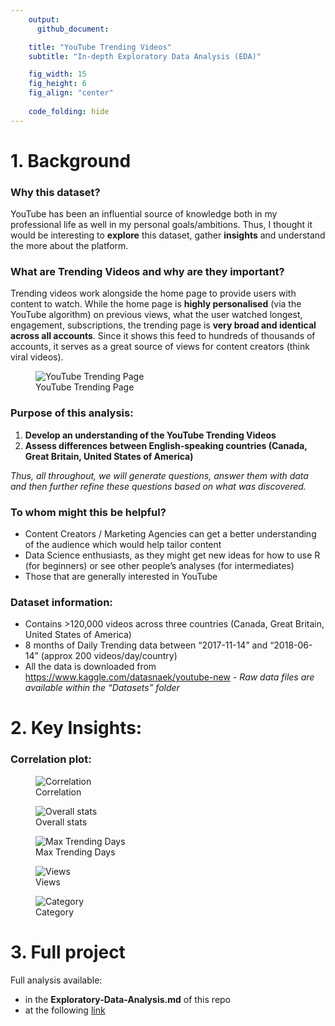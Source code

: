 ```yaml
---
    output:
      github_document:

    title: "YouTube Trending Videos"
    subtitle: "In-depth Exploratory Data Analysis (EDA)"

    fig_width: 15 
    fig_height: 6
    fig_align: "center"
    
    code_folding: hide
---
```


# 1. Background


### Why this dataset?
YouTube has been an influential source of knowledge both in my professional life as well in my personal goals/ambitions. Thus, I thought it would be interesting to **explore** this dataset, gather **insights** and understand the more about the platform.


### What are Trending Videos and why are they important? 
Trending videos work alongside the home page to provide users with content to watch. While the home page is **highly personalised** (via the YouTube algorithm) on previous views, what the user watched longest, engagement, subscriptions, the trending page is **very broad and identical across all accounts**. Since it shows this feed to hundreds of thousands of accounts, it serves as a great source of views for content creators (think viral videos).


![YouTube Trending Page](_support files/Trending Example.png)


### Purpose of this analysis:
1. **Develop an understanding of the YouTube Trending Videos**
2. **Assess differences between English-speaking countries (Canada, Great Britain, United States of America)**
                                      

*Thus, all throughout, we will generate questions, answer them with data and then further refine these questions based on what was discovered.*


### To whom might this be helpful?
* Content Creators / Marketing Agencies can get a better understanding of the audience which would help tailor content
* Data Science enthusiasts, as they might get new ideas for how to use R (for beginners) or see other people's analyses (for intermediates)
* Those that are generally interested in YouTube


### Dataset information:
* Contains >120,000 videos across three countries (Canada, Great Britain, United States of America)
* 8 months of Daily Trending data between "2017-11-14" and "2018-06-14" (approx 200 videos/day/country)
* All the data is downloaded from <https://www.kaggle.com/datasnaek/youtube-new> - *Raw data files are available within the "Datasets" folder*


# 2. Key Insights:


### Correlation plot:
![Correlation](_support files/1 - Correlation Plot-1.png)

![Overall stats](_support files/2 - overall videos by country-1.png)

![Max Trending Days](_support files/3 - Trending Days Timespan-1.png)

![Views](_support files/4- View Spread-1.png)

![Category](_support files/5 - Views by Category-1.png)

# 3. Full project
Full analysis available:

* in the **Exploratory-Data-Analysis.md** of this repo 
* at the following [link](https://github.com/peterhontaru/YouTube-Trending-Videos-EDA/blob/master/Exploratory-Data-Analysis.md)

